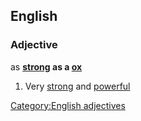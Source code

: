 ==English==

===Adjective===
as '''[[strong]] as a [[ox]]'''

# {{simile}} Very [[strong]] and [[powerful]]

[[Category:English adjectives]]